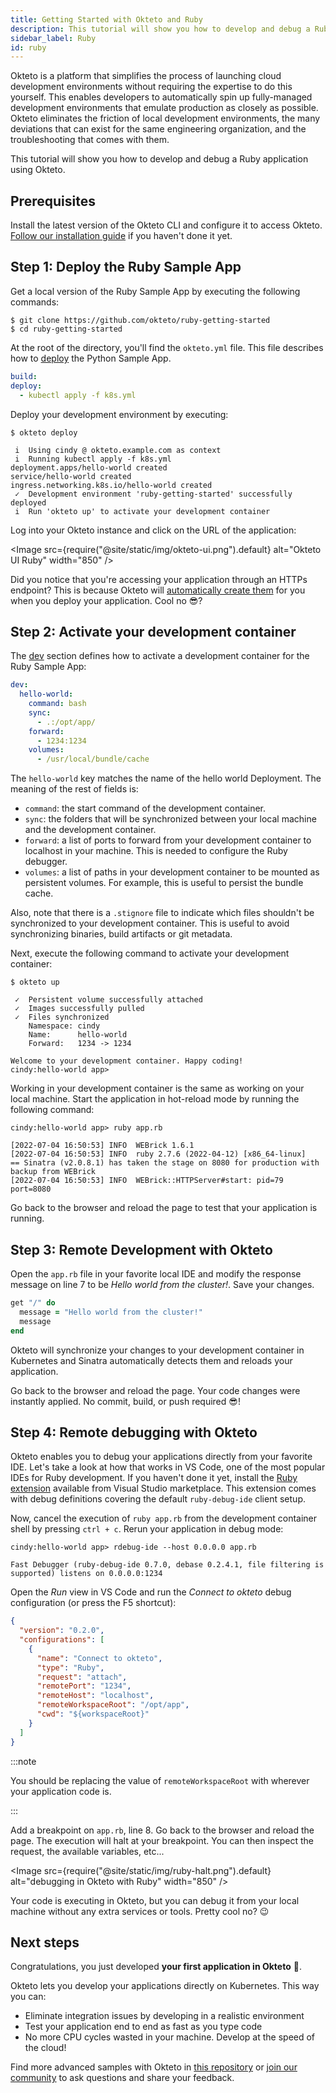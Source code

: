 ```yaml
---
title: Getting Started with Okteto and Ruby
description: This tutorial will show you how to develop and debug a Ruby application using Okteto
sidebar_label: Ruby
id: ruby
---
```



Okteto is a platform that simplifies the process of launching cloud development environments without requiring the expertise to do this yourself. This enables developers to automatically spin up fully-managed development environments that emulate production as closely as possible. Okteto eliminates the friction of local development environments, the many deviations that can exist for the same engineering organization, and the troubleshooting that comes with them.

This tutorial will show you how to develop and debug a Ruby application using Okteto.

## Prerequisites

Install the latest version of the Okteto CLI and configure it to access Okteto. [Follow our installation guide](get-started/install-okteto-cli.mdx) if you haven't done it yet.

## Step 1: Deploy the Ruby Sample App

Get a local version of the Ruby Sample App by executing the following commands:

```console
$ git clone https://github.com/okteto/ruby-getting-started
$ cd ruby-getting-started
```

At the root of the directory, you'll find the `okteto.yml` file. This file describes how to [deploy](reference/okteto-manifest.mdx#deploy-string-optional) the Python Sample App.

```yaml
build:
deploy:
  - kubectl apply -f k8s.yml
```

Deploy your development environment by executing:

```console
$ okteto deploy
```

```console
 i  Using cindy @ okteto.example.com as context
 i  Running kubectl apply -f k8s.yml
deployment.apps/hello-world created
service/hello-world created
ingress.networking.k8s.io/hello-world created
 ✓  Development environment 'ruby-getting-started' successfully deployed
 i  Run 'okteto up' to activate your development container
```

Log into your Okteto instance and click on the URL of the application:

<Image
  src={require("@site/static/img/okteto-ui.png").default}
  alt="Okteto UI Ruby"
  width="850"
/>

Did you notice that you're accessing your application through an HTTPs endpoint? This is because Okteto will [automatically create them](core/ingress/automatic-ssl.mdx) for you when you deploy your application. Cool no 😎?

## Step 2: Activate your development container

The [dev](reference/okteto-manifest.mdx#dev-object-optional) section defines how to activate a development container for the Ruby Sample App:

```yaml
dev:
  hello-world:
    command: bash
    sync:
      - .:/opt/app/
    forward:
      - 1234:1234
    volumes:
      - /usr/local/bundle/cache
```

The `hello-world` key matches the name of the hello world Deployment. The meaning of the rest of fields is:

- `command`: the start command of the development container.
- `sync`: the folders that will be synchronized between your local machine and the development container.
- `forward`: a list of ports to forward from your development container to localhost in your machine. This is needed to configure the Ruby debugger.
- `volumes`: a list of paths in your development container to be mounted as persistent volumes. For example, this is useful to persist the bundle cache.

Also, note that there is a `.stignore` file to indicate which files shouldn't be synchronized to your development container.
This is useful to avoid synchronizing binaries, build artifacts or git metadata.

Next, execute the following command to activate your development container:

```console
$ okteto up
```

```console
 ✓  Persistent volume successfully attached
 ✓  Images successfully pulled
 ✓  Files synchronized
    Namespace: cindy
    Name:      hello-world
    Forward:   1234 -> 1234

Welcome to your development container. Happy coding!
cindy:hello-world app>
```

Working in your development container is the same as working on your local machine.
Start the application in hot-reload mode by running the following command:

```console
cindy:hello-world app> ruby app.rb
```

```console
[2022-07-04 16:50:53] INFO  WEBrick 1.6.1
[2022-07-04 16:50:53] INFO  ruby 2.7.6 (2022-04-12) [x86_64-linux]
== Sinatra (v2.0.8.1) has taken the stage on 8080 for production with backup from WEBrick
[2022-07-04 16:50:53] INFO  WEBrick::HTTPServer#start: pid=79 port=8080
```

Go back to the browser and reload the page to test that your application is running.

## Step 3: Remote Development with Okteto

Open the `app.rb` file in your favorite local IDE and modify the response message on line 7 to be _Hello world from the cluster!_. Save your changes.

```ruby
get "/" do
  message = "Hello world from the cluster!"
  message
end
```

Okteto will synchronize your changes to your development container in Kubernetes and Sinatra automatically detects them and reloads your application.

Go back to the browser and reload the page. Your code changes were instantly applied. No commit, build, or push required 😎!

## Step 4: Remote debugging with Okteto

Okteto enables you to debug your applications directly from your favorite IDE. Let's take a look at how that works in VS Code, one of the most popular IDEs for Ruby development. If you haven't done it yet, install the [Ruby extension](https://marketplace.visualstudio.com/items?itemName=rebornix.Ruby) available from Visual Studio marketplace. This extension comes with debug definitions covering the default `ruby-debug-ide` client setup.

Now, cancel the execution of `ruby app.rb` from the development container shell by pressing `ctrl + c`. Rerun your application in debug mode:

```console
cindy:hello-world app> rdebug-ide --host 0.0.0.0 app.rb
```

```console
Fast Debugger (ruby-debug-ide 0.7.0, debase 0.2.4.1, file filtering is supported) listens on 0.0.0.0:1234
```

Open the _Run_ view in VS Code and run the _Connect to okteto_ debug configuration (or press the F5 shortcut):

```json
{
  "version": "0.2.0",
  "configurations": [
    {
      "name": "Connect to okteto",
      "type": "Ruby",
      "request": "attach",
      "remotePort": "1234",
      "remoteHost": "localhost",
      "remoteWorkspaceRoot": "/opt/app",
      "cwd": "${workspaceRoot}"
    }
  ]
}
```

:::note

You should be replacing the value of `remoteWorkspaceRoot` with wherever your application code is.

:::

Add a breakpoint on `app.rb`, line 8. Go back to the browser and reload the page. The execution will halt at your breakpoint. You can then inspect the request, the available variables, etc...

<Image
  src={require("@site/static/img/ruby-halt.png").default}
  alt="debugging in Okteto with Ruby"
  width="850"
/>

Your code is executing in Okteto, but you can debug it from your local machine without any extra services or tools. Pretty cool no? 😉

## Next steps

Congratulations, you just developed **your first application in Okteto** 🚀.

Okteto lets you develop your applications directly on Kubernetes. This way you can:

- Eliminate integration issues by developing in a realistic environment
- Test your application end to end as fast as you type code
- No more CPU cycles wasted in your machine. Develop at the speed of the cloud!

Find more advanced samples with Okteto in [this repository](https://github.com/okteto/samples) or [join our community](https://community.okteto.com) to ask questions and share your feedback.

